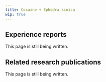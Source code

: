---
title: Cocaine + Ephedra sinica
wip: true
---

## Experience reports

This page is still being written.

## Related research publications

This page is still being written.

